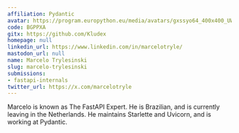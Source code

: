 ```yaml
---
affiliation: Pydantic
avatar: https://program.europython.eu/media/avatars/gxssyo64_400x400_UWBnBAf.jpg
code: BGPPXA
gitx: https://github.com/Kludex
homepage: null
linkedin_url: https://www.linkedin.com/in/marcelotryle/
mastodon_url: null
name: Marcelo Trylesinski
slug: marcelo-trylesinski
submissions:
- fastapi-internals
twitter_url: https://x.com/marcelotryle
---
```


Marcelo is known as The FastAPI Expert. He is Brazilian, and is currently leaving in the Netherlands.
He maintains Starlette and Uvicorn, and is working at Pydantic.
